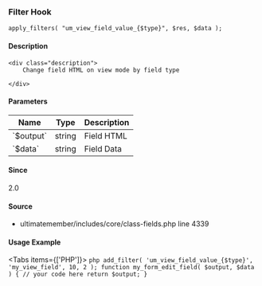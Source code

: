 
### Filter Hook    
    
```
apply_filters( "um_view_field_value_{$type}", $res, $data );
```

#### Description
    <div class="description">
        Change field HTML on view mode by field type
 
    </div>

#### Parameters
            
<table className="table-auto mt-2 border dark:border-gray-500 p-5 text-sm text-left">
<thead>
<tr>
<th  className="px-3">Name</th>
<th  className="px-3">Type</th>
<th  className="px-3">Description</th>
</tr>
</thead>
<tbody>
               <tr >
               <td className="px-3 py-2">`$output`</td>
               <td className="px-3 py-2">string</td>
               <td className="px-3 py-2 text-sm">Field HTML</td>
               </tr>
               <tr >
               <td className="px-3 py-2">`$data`</td>
               <td className="px-3 py-2">string</td>
               <td className="px-3 py-2 text-sm">Field Data</td>
               </tr>
</tbody>
</table>

#### Since
<div class="description">
2.0
</div>

#### Source
  - <Link href="/developer/files/includes-core-class-fields#source-view.4339">ultimatemember/includes/core/class-fields.php</Link> <Link href="/developer/files/includes-core-class-fields#source-view.4339">line 4339</Link>



#### Usage Example

<Tabs items={['PHP']}>
    <Tab>
    ```php
    add_filter( 'um_view_field_value_{$type}', 'my_view_field', 10, 2 );
 function my_form_edit_field( $output, $data ) {
     // your code here
     return $output;
 }
    ```
    </Tab>
</Tabs>